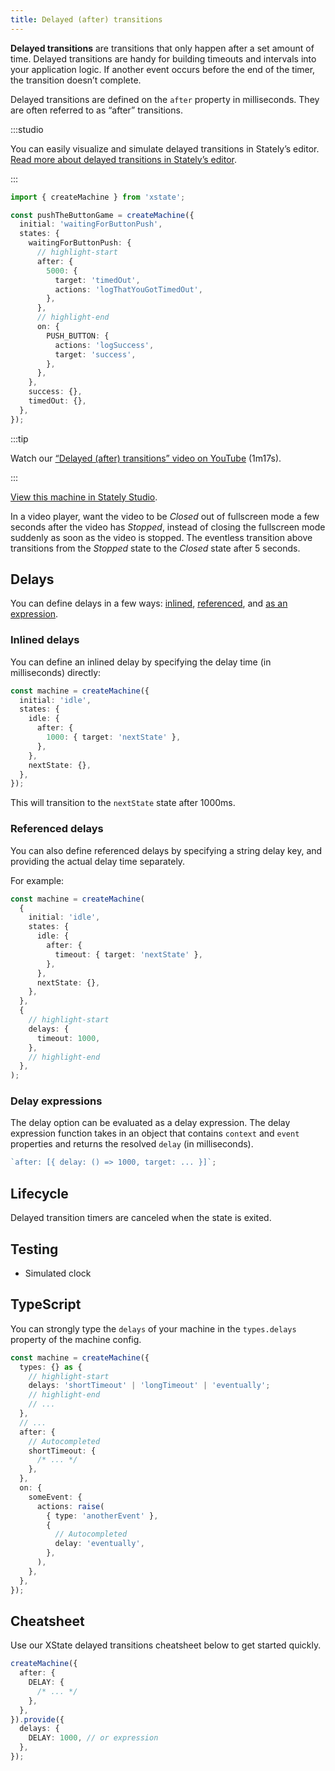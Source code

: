 ```yaml
---
title: Delayed (after) transitions
---
```


**Delayed transitions** are transitions that only happen after a set amount of time. Delayed transitions are handy for building timeouts and intervals into your application logic. If another event occurs before the end of the timer, the transition doesn’t complete.

Delayed transitions are defined on the `after` property in milliseconds. They are often referred to as “after” transitions.

:::studio

You can easily visualize and simulate delayed transitions in Stately’s editor. [Read more about delayed transitions in Stately’s editor](/docs/editor-states-and-transitions/#delayed-after-transitions).

:::

```ts
import { createMachine } from 'xstate';

const pushTheButtonGame = createMachine({
  initial: 'waitingForButtonPush',
  states: {
    waitingForButtonPush: {
      // highlight-start
      after: {
        5000: {
          target: 'timedOut',
          actions: 'logThatYouGotTimedOut',
        },
      },
      // highlight-end
      on: {
        PUSH_BUTTON: {
          actions: 'logSuccess',
          target: 'success',
        },
      },
    },
    success: {},
    timedOut: {},
  },
});
```

:::tip

Watch our [“Delayed (after) transitions” video on YouTube](https://www.youtube.com/watch?v=5RE_eazRhrw&list=PLvWgkXBB3dd4I_l-djWVU2UGPyBgKfnTQ&index=12) (1m17s).

:::

<EmbedMachine
  name="Delayed (after) transitions"
  embedURL="https://stately.ai/registry/editor/embed/1c962847-2829-45e2-b6fc-5f42fa3f8b6b?machineId=5671366b-05cf-43f5-a09a-b88373ea27c1"
/>

[View this machine in Stately Studio](https://stately.ai/registry/editor/e13bef2b-bb13-4465-96ac-0bc25340688e?machineId=5671366b-05cf-43f5-a09a-b88373ea27c1).

In a video player, want the video to be *Closed* out of fullscreen mode a few seconds after the video has *Stopped*, instead of closing the fullscreen mode suddenly as soon as the video is stopped. The eventless transition above transitions from the *Stopped* state to the *Closed* state after 5 seconds.

## Delays

You can define delays in a few ways: [inlined](#inlined-delays), [referenced](#referenced-delays), and [as an expression](#delay-expressions).

### Inlined delays

You can define an inlined delay by specifying the delay time (in milliseconds) directly:

```ts
const machine = createMachine({
  initial: 'idle',
  states: {
    idle: {
      after: {
        1000: { target: 'nextState' },
      },
    },
    nextState: {},
  },
});
```

This will transition to the `nextState` state after 1000ms.

### Referenced delays

You can also define referenced delays by specifying a string delay key, and providing the actual delay time separately.

For example:

```ts
const machine = createMachine(
  {
    initial: 'idle',
    states: {
      idle: {
        after: {
          timeout: { target: 'nextState' },
        },
      },
      nextState: {},
    },
  },
  {
    // highlight-start
    delays: {
      timeout: 1000,
    },
    // highlight-end
  },
);
```

### Delay expressions

The delay option can be evaluated as a delay expression. The delay expression function takes in an object that contains `context` and `event` properties and returns the resolved `delay` (in milliseconds).

```ts
`after: [{ delay: () => 1000, target: ... }]`;
```

## Lifecycle

Delayed transition timers are canceled when the state is exited.

## Testing

- Simulated clock

## TypeScript

You can strongly type the `delays` of your machine in the `types.delays` property of the machine config.

```ts
const machine = createMachine({
  types: {} as {
    // highlight-start
    delays: 'shortTimeout' | 'longTimeout' | 'eventually';
    // highlight-end
    // ...
  },
  // ...
  after: {
    // Autocompleted
    shortTimeout: {
      /* ... */
    },
  },
  on: {
    someEvent: {
      actions: raise(
        { type: 'anotherEvent' },
        {
          // Autocompleted
          delay: 'eventually',
        },
      ),
    },
  },
});
```

## Cheatsheet

Use our XState delayed transitions cheatsheet below to get started quickly.

```ts
createMachine({
  after: {
    DELAY: {
      /* ... */
    },
  },
}).provide({
  delays: {
    DELAY: 1000, // or expression
  },
});
```
